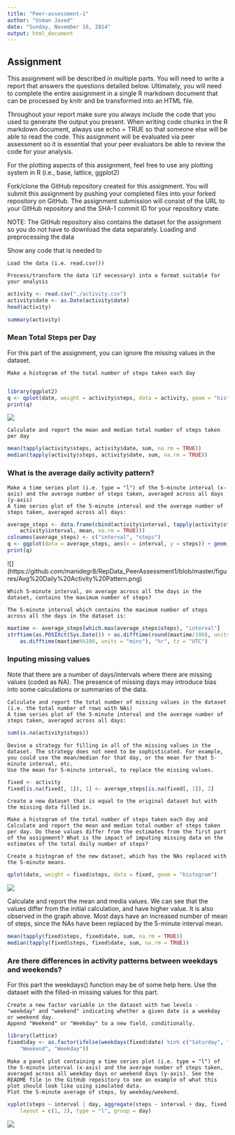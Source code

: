 ```yaml
---
title: "Peer-assessment-1"
author: "Usman Javed"
date: "Sunday, November 16, 2014"
output: html_document
---
```


## Assignment

This assignment will be described in multiple parts. You will need to write a report that answers the questions detailed below. Ultimately, you will need to complete the entire assignment in a single R markdown document that can be processed by knitr and be transformed into an HTML file.

Throughout your report make sure you always include the code that you used to generate the output you present. When writing code chunks in the R markdown document, always use echo = TRUE so that someone else will be able to read the code. This assignment will be evaluated via peer assessment so it is essential that your peer evaluators be able to review the code for your analysis.

For the plotting aspects of this assignment, feel free to use any plotting system in R (i.e., base, lattice, ggplot2)

Fork/clone the GitHub repository created for this assignment. You will submit this assignment by pushing your completed files into your forked repository on GitHub. The assignment submission will consist of the URL to your GitHub repository and the SHA-1 commit ID for your repository state.

NOTE: The GitHub repository also contains the dataset for the assignment so you do not have to download the data separately.
Loading and preprocessing the data

Show any code that is needed to

    Load the data (i.e. read.csv())

    Process/transform the data (if necessary) into a format suitable for your analysis

    
```r
activity <- read.csv("./activity.csv")
activity$date <- as.Date(activity$date)
head(activity)
```
```r
summary(activity)
```


### Mean Total Steps per Day

For this part of the assignment, you can ignore the missing values in the dataset.

    Make a histogram of the total number of steps taken each day
     
```r
library(ggplot2)
q <- qplot(date, weight = activity$steps, data = activity, geom = "histogram")
print(q)
```

![](https://github.com/manidegr8/RepData_PeerAssessment1/blob/master/figures/Histogram_Steps%20Taken%20Each%20day.png)

    Calculate and report the mean and median total number of steps taken per day
    
```r
mean(tapply(activity$steps, activity$date, sum, na.rm = TRUE))
median(tapply(activity$steps, activity$date, sum, na.rm = TRUE))
```

### What is the average daily activity pattern?

    Make a time series plot (i.e. type = "l") of the 5-minute interval (x-axis) and the average number of steps taken, averaged across all days (y-axis)
    A time series plot of the 5-minute interval and the average number of steps taken, averaged across all days:
```r
average_steps <- data.frame(cbind(activity$interval, tapply(activity$steps, 
    activity$interval, mean, na.rm = TRUE)))
colnames(average_steps) <- c("interval", "steps")
q <- ggplot(data = average_steps, aes(x = interval, y = steps)) + geom_line()
print(q)
```
![] (https://github.com/manidegr8/RepData_PeerAssessment1/blob/master/figures/Avg%20Daily%20Activity%20Pattern.png)

    Which 5-minute interval, on average across all the days in the dataset, contains the maximum number of steps?
    
    The 5-minute interval which contains the maximum number of steps across all the days in the dataset is:
```r
maxtime <- average_steps[which.max(average_steps$steps), "interval"]
strftime(as.POSIXct(Sys.Date()) + as.difftime(round(maxtime/100), units = "hours") + 
    as.difftime(maxtime%%100, units = "mins"), "%r", tz = "UTC")
```


### Inputing missing values

Note that there are a number of days/intervals where there are missing values (coded as NA). The presence of missing days may introduce bias into some calculations or summaries of the data.

    Calculate and report the total number of missing values in the dataset (i.e. the total number of rows with NAs)
    A time series plot of the 5-minute interval and the average number of steps taken, averaged across all days:
    
```r
sum(is.na(activity$steps))
```

    Devise a strategy for filling in all of the missing values in the dataset. The strategy does not need to be sophisticated. For example, you could use the mean/median for that day, or the mean for that 5-minute interval, etc.
    Use the mean for 5-minute interval, to replace the missing values.
    
```r
fixed <- activity
fixed[is.na(fixed[, 1]), 1] <- average_steps[is.na(fixed[, 1]), 2]
```

    Create a new dataset that is equal to the original dataset but with the missing data filled in.

    Make a histogram of the total number of steps taken each day and Calculate and report the mean and median total number of steps taken per day. Do these values differ from the estimates from the first part of the assignment? What is the impact of imputing missing data on the estimates of the total daily number of steps?
    
    Create a histogram of the new dataset, which has the NAs replaced with the 5-minute means.
    
```r
qplot(date, weight = fixed$steps, data = fixed, geom = "histogram")
```

![](https://github.com/manidegr8/RepData_PeerAssessment1/blob/master/figures/Input%20missing%20values.png)


Calculate and report the mean and media values. We can see that the values differ from the initial calculation, and have higher value. It is also observed in the graph above. Most days have an increased number of mean of steps, since the NAs have been replaced by the 5-minute interval mean.

```r
mean(tapply(fixed$steps, fixed$date, sum, na.rm = TRUE))
median(tapply(fixed$steps, fixed$date, sum, na.rm = TRUE))
```


### Are there differences in activity patterns between weekdays and weekends?

For this part the weekdays() function may be of some help here. Use the dataset with the filled-in missing values for this part.

    Create a new factor variable in the dataset with two levels - "weekday" and "weekend" indicating whether a given date is a weekday or weekend day.
    Append "Weekend" or "Weekday" to a new field, conditionally.
    
```r
library(lattice)
fixed$day <- as.factor(ifelse(weekdays(fixed$date) %in% c("Saturday", "Sunday"), 
    "Weekend", "Weekday"))
```

    Make a panel plot containing a time series plot (i.e. type = "l") of the 5-minute interval (x-axis) and the average number of steps taken, averaged across all weekday days or weekend days (y-axis). See the README file in the GitHub repository to see an example of what this plot should look like using simulated data.
    Plot the 5-minute average of steps, by weekday/weekend.
    
```r
xyplot(steps ~ interval | day, aggregate(steps ~ interval + day, fixed, FUN = mean), 
    layout = c(1, 2), type = "l", group = day)
```
![](https://github.com/manidegr8/RepData_PeerAssessment1/blob/master/figures/Weekdays%20Activity%20Pattern%20Difference.png)
